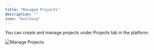 ```yaml
---
title: "Managed Projects"
description: ""
icon: "building"
---
```


You can create and manage projects under Projects tab in the platform.


![Manage Projects](/resources/screenshots/manage-projects.png)
